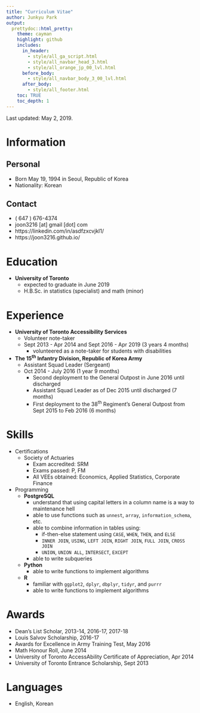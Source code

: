 ```yaml
---
title: "Curriculum Vitae"
author: Junkyu Park
output: 
  prettydoc::html_pretty:
    theme: cayman
    highlight: github
    includes:
      in_header: 
        - style/all_ga_script.html
        - style/all_navbar_head_3.html
        - style/all_orange_jp_00_lvl.html
      before_body:
        - style/all_navbar_body_3_00_lvl.html
      after_body:
        - style/all_footer.html
    toc: TRUE
    toc_depth: 1
---
```



Last updated: May 2, 2019.


# **Information**

## Personal

* Born May 19, 1994 in Seoul, Republic of Korea
* Nationality: Korean

## Contact

* $($ 647 $)$ 676-4374
* joon3216 [at] gmail [dot] com
* https://linkedin.com/in/asdfzxcvjkl1/
* https://joon3216.github.io/


# **Education**

* **University of Toronto**
    + expected to graduate in June 2019
    + H.B.Sc. in statistics (specialist) and math (minor)


# **Experience**

* **University of Toronto Accessibility Services**
    + Volunteer note-taker
    + Sept 2013 - Apr 2014 and Sept 2016 - Apr 2019 (3 years 4 months)
        + volunteered as a note-taker for students with disabilities

* **The 15^th^ Infantry Division, Republic of Korea Army**
    + Assistant Squad Leader (Sergeant)
    + Oct 2014 - July 2016 (1 year 9 months)
        + Second deployment to the General Outpost in June 2016 until discharged
        + Assistant Squad Leader as of Dec 2015 until discharged (7 months)
        + First deployment to the 38^th^ Regiment's General Outpost from Sept 2015 to Feb 2016 (6 months)


# **Skills**

* Certifications
    + Society of Actuaries
        + Exam accredited: SRM
        + Exams passed: P, FM
        + All VEEs obtained: Economics, Applied Statistics, Corporate Finance
* Programming
    + **PostgreSQL**
        + understand that using capital letters in a column name is a way to maintenance hell
        + able to use functions such as `unnest`, `array`, `information_schema`, etc.
        + able to combine information in tables using:
            + if-then-else statement using `CASE`, `WHEN`, `THEN`, and `ELSE`
            + `INNER JOIN`, `USING`, `LEFT JOIN`, `RIGHT JOIN`, `FULL JOIN`, `CROSS JOIN`
            + `UNION`, `UNION ALL`, `INTERSECT`, `EXCEPT`
        + able to write subqueries
    + **Python**
        + able to write functions to implement algorithms
    + **R**
        + familiar with `ggplot2`, `dplyr`, `dbplyr`, `tidyr`, and `purrr`
        + able to write functions to implement algorithms



# **Awards**

* Dean's List Scholar, 2013-14, 2016-17, 2017-18
* Louis Salvov Scholarship, 2016-17
* Awards for Excellence in Army Training Test, May 2016
* Math Honour Roll, June 2014
* University of Toronto AccessAbility Certificate of Appreciation, Apr 2014
* University of Toronto Entrance Scholarship, Sept 2013


# **Languages**

* English, Korean







